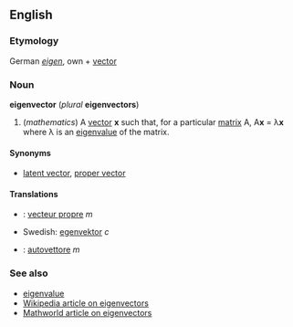 ==English==
===Etymology===
German ''[[eigen]]'', own + [[vector]]

===Noun===
'''eigenvector''' (''plural'' '''eigenvectors''')

#(''mathematics'') A [[vector]] '''x''' such that, for a particular [[matrix]] A, A'''x''' = &lambda;'''x''' where &lambda; is an [[eigenvalue]] of the matrix.

====Synonyms====
*[[latent vector]], [[proper vector]]

====Translations====
*{{fr}}: [[vecteur propre]] ''m''
*Swedish: [[egenvektor]] ''c''
*{{it}}: [[autovettore]] ''m''

===See also===
*[[eigenvalue]]
*[[w:Eigenvector|Wikipedia article on eigenvectors]]
*[http://mathworld.wolfram.com/Eigenvector.html Mathworld article on eigenvectors]